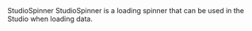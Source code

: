 
<Meta of={StudioSpinnerStories}/>

<Heading level={1} size='small'>
  StudioSpinner
</Heading>
<Paragraph>
  StudioSpinner is a loading spinner that can be used in the Studio when loading data.
</Paragraph>

<Canvas of={StudioSpinnerStories.Preview}/>
